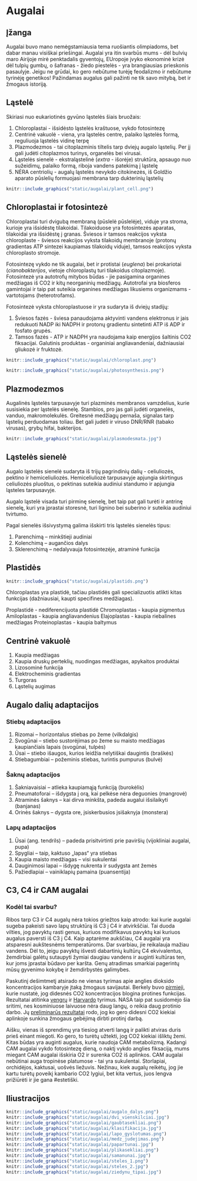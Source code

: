 # Augalai

## Įžanga

Augalai buvo mano nemėgstamiausia tema ruošiantis olimpiadoms, bet dabar manau visiškai priešingai. Augalai yra itin svarbūs mums - dėl bulvių maro Airijoje mirė penktadalis gyventojų, EUropoje įvyko ekonominė krizė dėl tulpių gumbų, o šafranas - žiedo piestelės - yra brangiausias prieskonis pasaulyje. Jeigu ne grūdai, ko gero nebūtume turėję feodalizmo ir nebūtume tyrinėję genetikos! Pažindamas augalus gali pažinti ne tik savo mitybą, bet ir žmogaus istoriją.

## Ląstelė

Skiriasi nuo eukariotinės gyvūno ląstelės šiais bruožais:

1. Chloroplastai - išsidėsto ląstelės kraštuose, vykdo fotosintezę
2. Centrinė vakuolė - viena, yra ląstelės centre, palaiko ląstelės formą, reguliuoja ląstelės vidinę terpę
3. Plazmodezmos - tai citoplazminis tiltelis tarp dviejų augalo ląstelių. Per jį gali judėti citoplazmos turinys, organelės bei virusai.
4. Ląstelės sienelė - ekstraląstelinė (*extra* - išorėje) struktūra, apsaugo nuo sužeidimų, palaiko formą, riboja vandens patekimą į ląstelę  
5. NĖRA centriolių - augalų ląstelės nevykdo citokinezės, iš Goldžio aparato pūslelių formuojasi membrana tarp dukterinių ląstelių

```r

knitr::include_graphics("static/augalai/plant_cell.png")

```

## Chloroplastai ir fotosintezė

Chloroplastai turi dvigubą membraną (pūslelė pūslelėje), viduje yra stroma, kurioje yra išsidėstę tilakoidai. Tilakoiduose yra fotosintezės aparatas, tilakoidai yra išsidėstę į granas. Šviesos ir tamsos reakcijos vyksta chloroplaste - šviesos reakcijos vyksta tilakoidų membranoje (protonų gradientas ATP sintezei kaupiamas tilakoidų viduje), tamsos reakcijos vyksta chloroplasto stromoje.

Fotosintezę vykdo ne tik augalai, bet ir protistai (_euglena_) bei prokariotai (_cianobakterijos_, vietoje chloroplastų turi tilakoidus citoplazmoje). Fotosintezė yra autotrofų mitybos būdas - jie pasigamina organines medžiagas iš CO2 ir kitų neorganinių medžiagų. Autotrofai yra biosferos gamintojai ir taip pat suteikia organines medžiagas likusiems organizmams - vartotojams (heterotrofams). 

Fotosintezė vyksta chloroplastuose ir yra sudaryta iš dviejų stadijų:

1. Šviesos fazės - šviesa panaudojama aktyvinti vandens elektronus ir jais redukuoti NADP iki NADPH ir protonų gradientu sintetinti ATP iš ADP ir fosfato grupės. 
2. Tamsos fazės - ATP ir NADPH yra naudojama kaip energijos šaltinis CO2 fiksacijai. Galutinis produktas - organiniai angliavandeniai, dažniausiai gliukozė ir fruktozė.

```r

knitr::include_graphics("static/augalai/chloroplast.png")

knitr::include_graphics("static/augalai/photosynthesis.png")

```

## Plazmodezmos

Augalinės ląstelės tarpusavyje turi plazminės membranos vamzdelius, kurie susisiekia per ląstelės sienelę. Stambios, pro jas gali judėti organelės, vanduo, makromolekulės. Greitesnė medžiagų pernaša, signalas tarp ląstelių perduodamas toliau. Bet gali judėti ir viruso DNR/RNR (tabako virusas), grybų hifai, bakterijos.

```r

knitr::include_graphics("static/augalai/plasmodesmata.jpg")

```


## Ląstelės sienelė

Augalo ląstelės sienelė sudaryta iš trijų pagrindinių dalių - celiuliozės, pektino ir hemiceliuliozės. Hemiceliuliozė tarpusavyje apjungia skirtingus celiuliozės pluoštus, o pektinas suteikia audiniui standumo ir apjungia ląsteles tarpusavyje. 

Augalo ląstelė visada turi pirminę sienelę, bet taip pat gali turėti ir antrinę sienelę, kuri yra įprastai storesnė, turi lignino bei suberino ir suteikia audiniui tvirtumo.

Pagal sienelės išsivystymą galima išskirti tris ląstelės sienelės tipus:

1. Parenchimą – minkštieji audiniai
2. Kolenchimą – augančios dalys
3. Sklerenchimą – nedalyvauja fotosintezėje, atraminė funkcija


## Plastidės

```r

knitr::include_graphics("static/augalai/plastids.png")

```

Chloroplastas yra plastidė, tačiau plastidės gali specializuotis atlikti kitas funkcijas (dažniausiai, kaupti specifines medžiagas).

Proplastidė - nediferencijuota plastidė
Chromoplastas - kaupia pigmentus
Amiloplastas - kaupia angliavandenius
Elajoplastas - kaupia riebalines medžiagas
Proteinoplastas - kaupia baltymus

## Centrinė vakuolė

1. Kaupia medžiagas
2. Kaupia druskų perteklių, nuodingas medžiagas, apykaitos produktai
3. Lizosominė funkcija
4. Elektrocheminis gradientas
5. Turgoras
6. Ląstelių augimas

## Augalo dalių adaptacijos

### Stiebų adaptacijos

1. Rizomai – horizontalus stiebas po žeme (vilkdalgis)
2. Svogūnai – stiebo sustorėjimas po žeme su maisto medžiagas kaupiančiais lapais (svogūnai, tulpės)
3. Ūsai – stiebo išaugos, kurios leidžia nelytiškai daugintis (braškės)
4. Stiebagumbiai – požeminis stiebas, turintis pumpurus (bulvė) 

### Šaknų adaptacijos

1. Šakniavaisiai – atlieka kaupiamąją funkciją (burokėlis)
2. Pneumatoforai – išdygsta į orą, kai pelkėse nėra deguonies (mangrovė)
3. Atraminės šaknys – kai dirva minkšta, padeda augalui išsilaikyti (banjanas)
4. Orinės šaknys – dygsta ore, įsiskerbusios įsišaknyja (monstera)

### Lapų adaptacijos

1. Ūsai (ang. tendrils) – padeda prisitvirtinti prie paviršių (vijokliniai augalai, pupa)
2. Spygliai – taip, kaktuso „lapas“ yra stiebas
3. Kaupia maisto medžiagas – visi sukulentai
4. Dauginimosi lapai – išdygę nukrenta ir sudygsta ant žemės
5. Pažiedlapiai – vainiklapių pamaina (puansentija)

## C3, C4 ir CAM augalai

### Kodėl tai svarbu?

Ribos tarp C3 ir C4 augalų nėra tokios griežtos kaip atrodo: kai kurie augalai sugeba pakeisti savo lapų struktūrą iš C3 į C4 ir atvirkščiai. Tai duoda vilties, jog pavyktų rasti genus, kuriuos modifikavus pavyktų kai kuriuos augalus paversti iš C3 į C4. Kaip aptarėme aukščiau, C4 augalai yra atsparesni aukštesnėms temperatūroms. Dar svarbiau, jie reikalauja mažiau vandens. Dėl to, jeigu pavyktų išvesti dabartinių kultūrų C4 ekvivalentus, žemdirbiai galėtų sutaupyti žymiai daugiau vandens ir auginti kultūras ten, kur joms įprastai būdavo per karšta. Genų atradimas smarkiai pagerintų mūsų gyvenimo kokybę ir žemdirbystės galimybes.

Paskutinį dešimtmetį atsirado ne vienas tyrimas apie anglies dioksido koncentracijos kambaryje įtaką žmogaus savijautai. Berkely buvo [pirmieji](https://www.ncbi.nlm.nih.gov/pmc/articles/PMC3548274/), kurie nustatė, jog didesnės CO2 koncentracijos blogina protines funkcijas. Rezultatai atitinka [vengrų](https://www.researchgate.net/publication/279567093_Influence_of_carbon-dioxide_pollutant_on_human_well-being_and_work_intensity) ir [Harvardo](https://dash.harvard.edu/bitstream/handle/1/27662232/4892924.pdf?sequence=1) tyrimus. NASA taip pat susidomėjo šia sritimi, nes kosminiuose laivuose nėra daug langų, o reikia daug protinio darbo. Jų [preliminarūs rezultatai](https://ntrs.nasa.gov/archive/nasa/casi.ntrs.nasa.gov/20160013696.pdf) rodo, jog ko gero didesni CO2 kiekiai aplinkoje sunkina žmogaus gebėjimą dirbti protinį darbą.

Aišku, vienas iš sprendimų yra tiesiog atverti langą ir palikti atviras duris prieš einant miegoti. Ko gero, to turėtų užtekti, jog CO2 kiekiai išliktų žemi. Kitas būdas yra auginti augalus, kurie naudoja CAM metabolizmą. Kadangi CAM augalai vykdo fotosintezę dieną, o naktį vykdo anglies fiksaciją, mums miegant CAM augalai išskiria O2 ir surenka CO2 iš aplinkos. CAM augalai nebūtinai auga tropinėse platumose - tai yra sukulentai. Storlapiai, orchidėjos, kaktusai, uošvės liežuvis. Nežinau, kiek augalų reikėtų, jog jie kartu turėtų poveikį kambario CO2 lygiui, bet kita vertus, juos lengva prižiūrėti ir jie gana #estetiški.


## Iliustracijos

```r

knitr::include_graphics("static/augalai/augalo_dalys.png")
knitr::include_graphics("static/augalai/dvi_vienskilciai.jpg")
knitr::include_graphics("static/augalai/gaubtasekliai.png")
knitr::include_graphics("static/augalai/klasifikacija.jpg")
knitr::include_graphics("static/augalai/lapo_gyslotumas.png")
knitr::include_graphics("static/augalai/medz_judejimas.png")
knitr::include_graphics("static/augalai/papartunai.jpg")
knitr::include_graphics("static/augalai/plikasekliai.png")
knitr::include_graphics("static/augalai/samanunai.jpg")
knitr::include_graphics("static/augalai/steles_1.png")
knitr::include_graphics("static/augalai/steles_2.jpg")
knitr::include_graphics("static/augalai/ziedynu_tipai.jpg")

```

